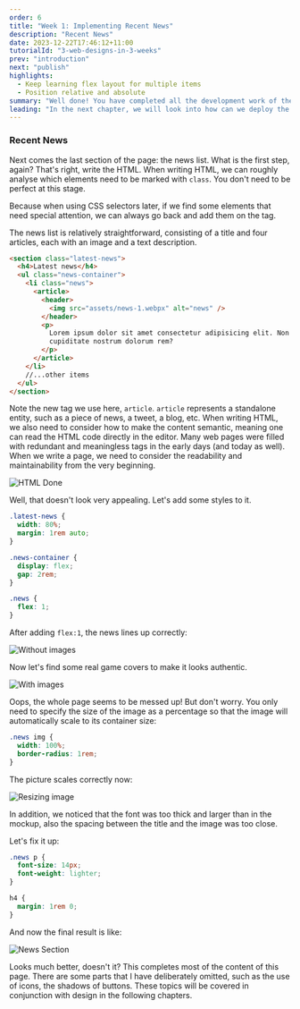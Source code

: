 ```yaml
---
order: 6
title: "Week 1: Implementing Recent News"
description: "Recent News"
date: 2023-12-22T17:46:12+11:00
tutorialId: "3-web-designs-in-3-weeks"
prev: "introduction"
next: "publish"
highlights:
  - Keep learning flex layout for multiple items
  - Position relative and absolute
summary: "Well done! You have completed all the development work of the project, awesome."
leading: "In the next chapter, we will look into how can we deploy the page we developed to public so everyone can access it."
---
```


### Recent News

Next comes the last section of the page: the news list. What is the first step, again? That's right, write the HTML. When writing HTML, we can roughly analyse which elements need to be marked with `class`. You don't need to be perfect at this stage.

Because when using CSS selectors later, if we find some elements that need special attention, we can always go back and add them on the tag.

The news list is relatively straightforward, consisting of a title and four articles, each with an image and a text description.

```html
<section class="latest-news">
  <h4>Latest news</h4>
  <ul class="news-container">
    <li class="news">
      <article>
        <header>
          <img src="assets/news-1.webpx" alt="news" />
        </header>
        <p>
          Lorem ipsum dolor sit amet consectetur adipisicing elit. Non sit
          cupiditate nostrum dolorum rem?
        </p>
      </article>
    </li>
    //...other items
  </ul>
</section>
```

Note the new tag we use here, `article`. `article` represents a standalone entity, such as a piece of news, a tweet, a blog, etc. When writing HTML, we also need to consider how to make the content semantic, meaning one can read the HTML code directly in the editor. Many web pages were filled with redundant and meaningless tags in the early days (and today as well). When we write a page, we need to consider the readability and maintainability from the very beginning.

![HTML Done](/tutorials/3-web-designs-in-3-weeks/week-1/news-html.png)

Well, that doesn't look very appealing. Let's add some styles to it.

```css
.latest-news {
  width: 80%;
  margin: 1rem auto;
}

.news-container {
  display: flex;
  gap: 2rem;
}

.news {
  flex: 1;
}
```

After adding `flex:1`, the news lines up correctly:

![Without images](/tutorials/3-web-designs-in-3-weeks/week-1/news-flex.png)

Now let's find some real game covers to make it looks authentic.

![With images](/tutorials/3-web-designs-in-3-weeks/week-1/news-images-broken.png)

Oops, the whole page seems to be messed up! But don't worry. You only need to specify the size of the image as a percentage so that the image will automatically scale to its container size:

```css
.news img {
  width: 100%;
  border-radius: 1rem;
}
```

The picture scales correctly now:

![Resizing image](/tutorials/3-web-designs-in-3-weeks/week-1/news-images-resized.png)

In addition, we noticed that the font was too thick and larger than in the mockup, also the spacing between the title and the image was too close.

Let's fix it up:

```css
.news p {
  font-size: 14px;
  font-weight: lighter;
}

h4 {
  margin: 1rem 0;
}
```

And now the final result is like:

![News Section](/tutorials/3-web-designs-in-3-weeks/week-1/news-final.png)

Looks much better, doesn't it? This completes most of the content of this page. There are some parts that I have deliberately omitted, such as the use of icons, the shadows of buttons. These topics will be covered in conjunction with design in the following chapters.
